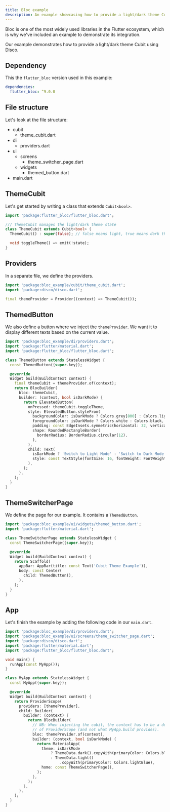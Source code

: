 ```yaml
---
title: Bloc example
description: An example showcasing how to provide a light/dark theme Cubit with Disco.
---
```


<LinkCard title="Source code" description="Tap here to check the full source code of this example" href="https://github.com/our-creativity/disco/tree/main/examples/bloc" />

Bloc is one of the most widely used libraries in the Flutter ecosystem, which is why we've included an example to demonstrate its integration.

Our example demonstrates how to provide a light/dark theme Cubit using Disco.

## Dependency

This the `flutter_bloc` version used in this example:

```yaml {2}
dependencies:
  flutter_bloc: ^9.0.0
```

## File structure

Let's look at the file structure:

<FileTree>

- cubit
  - theme_cubit.dart
- di
  - providers.dart
- ui
  - screens
    - theme_switcher_page.dart
  - widgets
    - themed_button.dart
- main.dart

</FileTree>

## ThemeCubit

Let's get started by writing a class that extends `Cubit<bool>`.

```dart title="bloc_example/cubit/theme_cubit.dart"
import 'package:flutter_bloc/flutter_bloc.dart';

/// ThemeCubit manages the light/dark theme state
class ThemeCubit extends Cubit<bool> {
  ThemeCubit() : super(false); // false means light, true means dark theme

  void toggleTheme() => emit(!state);
}
```

## Providers

In a separate file, we define the providers.

```dart title="bloc_example/di/providers.dart"
import 'package:bloc_example/cubit/theme_cubit.dart';
import 'package:disco/disco.dart';

final themeProvider = Provider((context) => ThemeCubit());
```

## ThemedButton

We also define a button where we inject the `themeProvider`. We want it to display different texts based on the current value.

```dart title="bloc_example/ui/widgets/themed_button.dart"
import 'package:bloc_example/di/providers.dart';
import 'package:flutter/material.dart';
import 'package:flutter_bloc/flutter_bloc.dart';

class ThemedButton extends StatelessWidget {
  const ThemedButton({super.key});

  @override
  Widget build(BuildContext context) {
    final themeCubit = themeProvider.of(context);
    return BlocBuilder(
      bloc: themeCubit,
      builder: (context, bool isDarkMode) {
        return ElevatedButton(
          onPressed: themeCubit.toggleTheme,
          style: ElevatedButton.styleFrom(
            backgroundColor: isDarkMode ? Colors.grey[800] : Colors.lightBlue,
            foregroundColor: isDarkMode ? Colors.white : Colors.black,
            padding: const EdgeInsets.symmetric(horizontal: 32, vertical: 16),
            shape: RoundedRectangleBorder(
              borderRadius: BorderRadius.circular(12),
            ),
          ),
          child: Text(
            isDarkMode ? 'Switch to Light Mode' : 'Switch to Dark Mode',
            style: const TextStyle(fontSize: 16, fontWeight: FontWeight.bold),
          ),
        );
      },
    );
  }
}
```

## ThemeSwitcherPage

We define the page for our example. It contains a `ThemedButton`.

```dart title="bloc_example/ui/screens/theme_switcher_page.dart"
import 'package:bloc_example/ui/widgets/themed_button.dart';
import 'package:flutter/material.dart';

class ThemeSwitcherPage extends StatelessWidget {
  const ThemeSwitcherPage({super.key});

  @override
  Widget build(BuildContext context) {
    return Scaffold(
      appBar: AppBar(title: const Text('Cubit Theme Example')),
      body: const Center(
        child: ThemedButton(),
      ),
    );
  }
}
```

## App

Let's finish the example by adding the following code in our `main.dart`.

```dart title="bloc_example/main.dart"
import 'package:bloc_example/di/providers.dart';
import 'package:bloc_example/ui/screens/theme_switcher_page.dart';
import 'package:disco/disco.dart';
import 'package:flutter/material.dart';
import 'package:flutter_bloc/flutter_bloc.dart';

void main() {
  runApp(const MyApp());
}

class MyApp extends StatelessWidget {
  const MyApp({super.key});

  @override
  Widget build(BuildContext context) {
    return ProviderScope(
      providers: [themeProvider],
      child: Builder(
        builder: (context) {
          return BlocBuilder(
            // NB: When injecting the cubit, the context has to be a descendant
            // of ProviderScope (and not what MyApp.build provides).
            bloc: themeProvider.of(context),
            builder: (context, bool isDarkMode) {
              return MaterialApp(
                theme: isDarkMode
                    ? ThemeData.dark().copyWith(primaryColor: Colors.blueGrey)
                    : ThemeData.light()
                        .copyWith(primaryColor: Colors.lightBlue),
                home: const ThemeSwitcherPage(),
              );
            },
          );
        },
      ),
    );
  }
}
```
